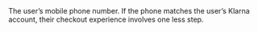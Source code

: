   
<ParamField body="Phone" type="string">  
<FormatCcxxxxxxxxxWhereCcIsTheInternationalDialingCodeAndXsAreTheLocalNumberForExample33689854321 />     
The user’s mobile phone number. If the phone matches the user’s Klarna account, their checkout experience involves one less step.  
</ParamField>